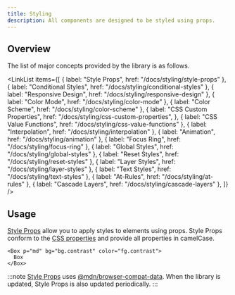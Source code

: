 ```yaml
---
title: Styling
description: All components are designed to be styled using props.
---
```


## Overview

The list of major concepts provided by the library is as follows.

<LinkList
  items={[
    { label: "Style Props", href: "/docs/styling/style-props" },
    { label: "Conditional Styles", href: "/docs/styling/conditional-styles" },
    { label: "Responsive Design", href: "/docs/styling/responsive-design" },
    { label: "Color Mode", href: "/docs/styling/color-mode" },
    { label: "Color Scheme", href: "/docs/styling/color-scheme" },
    {
      label: "CSS Custom Properties",
      href: "/docs/styling/css-custom-properties",
    },
    { label: "CSS Value Functions", href: "/docs/styling/css-value-functions" },
    { label: "Interpolation", href: "/docs/styling/interpolation" },
    { label: "Animation", href: "/docs/styling/animation" },
    { label: "Focus Ring", href: "/docs/styling/focus-ring" },
    { label: "Global Styles", href: "/docs/styling/global-styles" },
    { label: "Reset Styles", href: "/docs/styling/reset-styles" },
    { label: "Layer Styles", href: "/docs/styling/layer-styles" },
    { label: "Text Styles", href: "/docs/styling/text-styles" },
    { label: "At-Rules", href: "/docs/styling/at-rules" },
    { label: "Cascade Layers", href: "/docs/styling/cascade-layers" },
  ]}
/>

## Usage

[Style Props](/docs/styling/style-props) allow you to apply styles to elements using props. Style Props conform to the [CSS properties](https://developer.mozilla.org/en-US/docs/Web/CSS/Properties) and provide all properties in camelCase.

```tsx preview
<Box p="md" bg="bg.contrast" color="fg.contrast">
  Box
</Box>
```

:::note
[Style Props](/docs/styling/style-props) uses [@mdn/browser-compat-data](https://github.com/mdn/browser-compat-data). When the library is updated, Style Props is also updated periodically.
:::
